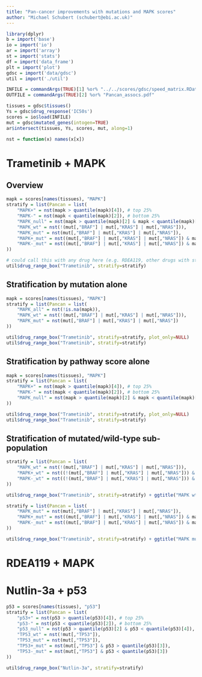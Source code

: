 ```yaml
---
title: "Pan-cancer improvements with mutations and MAPK scores"
author: "Michael Schubert (schubert@ebi.ac.uk)"
---
```


```r
library(dplyr)
b = import('base')
io = import('io')
ar = import('array')
st = import('stats')
df = import('data_frame')
plt = import('plot')
gdsc = import('data/gdsc')
util = import('./util')

INFILE = commandArgs(TRUE)[1] %or% "../../scores/gdsc/speed_matrix.RData"
OUTFILE = commandArgs(TRUE)[2] %or% "Pancan_assocs.pdf"

tissues = gdsc$tissues()
Ys = gdsc$drug_response('IC50s')
scores = io$load(INFILE)
mut = gdsc$mutated_genes(intogen=TRUE)
ar$intersect(tissues, Ys, scores, mut, along=1)

nst = function(x) names(x[x])
```

# Trametinib + MAPK

## Overview

```r
mapk = scores[names(tissues), "MAPK"]
stratify = list(Pancan = list(
    "MAPK+" = nst(mapk > quantile(mapk)[4]), # top 25%
    "MAPK-" = nst(mapk < quantile(mapk)[2]), # bottom 25%
    "MAPK_null" = nst(mapk > quantile(mapk)[2] & mapk < quantile(mapk)[4]), # bottom 25%
    "MAPK_wt" = nst(!(mut[,"BRAF"] | mut[,"KRAS"] | mut[,"NRAS"])),
    "MAPK_mut" = nst(mut[,"BRAF"] | mut[,"KRAS"] | mut[,"NRAS"]),
    "MAPK+_mut" = nst((mut[,"BRAF"] | mut[,"KRAS"] | mut[,"NRAS"]) & mapk > quantile(mapk)[4]),
    "MAPK-_mut" = nst((mut[,"BRAF"] | mut[,"KRAS"] | mut[,"NRAS"]) & mapk < quantile(mapk)[4])
))

# could call this with any drug here (e.g. RDEA119, other drugs with strong assocs)
util$drug_range_box("Trametinib", stratify=stratify)
```

## Stratification by mutation alone

```r
mapk = scores[names(tissues), "MAPK"]
stratify = list(Pancan = list(
    "MAPK_all" = nst(!is.na(mapk)),
    "MAPK_wt" = nst(!(mut[,"BRAF"] | mut[,"KRAS"] | mut[,"NRAS"])),
    "MAPK_mut" = nst(mut[,"BRAF"] | mut[,"KRAS"] | mut[,"NRAS"])
))

util$drug_range_box("Trametinib", stratify=stratify, plot_only=NULL)
util$drug_range_box("Trametinib", stratify=stratify)
```

## Stratification by pathway score alone

```r
mapk = scores[names(tissues), "MAPK"]
stratify = list(Pancan = list(
    "MAPK+" = nst(mapk > quantile(mapk)[4]), # top 25%
    "MAPK-" = nst(mapk < quantile(mapk)[2]), # bottom 25%
    "MAPK_null" = nst(mapk > quantile(mapk)[2] & mapk < quantile(mapk)[4]) # bottom 25%
))

util$drug_range_box("Trametinib", stratify=stratify, plot_only=NULL)
util$drug_range_box("Trametinib", stratify=stratify)
```

## Stratification of mutated/wild-type sub-population

```r
stratify = list(Pancan = list(
    "MAPK_wt" = nst(!(mut[,"BRAF"] | mut[,"KRAS"] | mut[,"NRAS"])),
    "MAPK+_wt" = nst((!(mut[,"BRAF"] | mut[,"KRAS"] | mut[,"NRAS"])) & mapk > quantile(mapk)[4]),
    "MAPK-_wt" = nst((!(mut[,"BRAF"] | mut[,"KRAS"] | mut[,"NRAS"])) & mapk < quantile(mapk)[2])
))

util$drug_range_box("Trametinib", stratify=stratify) + ggtitle("MAPK wt")
```

```r
stratify = list(Pancan = list(
    "MAPK_mut" = nst(mut[,"BRAF"] | mut[,"KRAS"] | mut[,"NRAS"]),
    "MAPK+_mut" = nst((mut[,"BRAF"] | mut[,"KRAS"] | mut[,"NRAS"]) & mapk > quantile(mapk)[4]),
    "MAPK-_mut" = nst((mut[,"BRAF"] | mut[,"KRAS"] | mut[,"NRAS"]) & mapk < quantile(mapk)[4])
))

util$drug_range_box("Trametinib", stratify=stratify) + ggtitle("MAPK mut")
```

# RDEA119 + MAPK


# Nutlin-3a + p53


```r
p53 = scores[names(tissues), "p53"]
stratify = list(Pancan = list(
    "p53+" = nst(p53 > quantile(p53)[4]), # top 25%
    "p53-" = nst(p53 < quantile(p53)[2]), # bottom 25%
    "p53_null" = nst(p53 > quantile(p53)[2] & p53 < quantile(p53)[4]), # bottom 25%
    "TP53_wt" = nst(!mut[,"TP53"]),
    "TP53_mut" = nst(mut[,"TP53"]),
    "TP53+_mut" = nst(mut[,"TP53"] & p53 > quantile(p53)[3]),
    "TP53-_mut" = nst(mut[,"TP53"] & p53 < quantile(p53)[3])
))

util$drug_range_box("Nutlin-3a", stratify=stratify)
```

